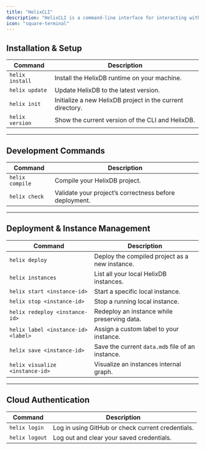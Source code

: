 ```yaml
---
title: "HelixCLI"
description: "HelixCLI is a command-line interface for interacting with HelixDB."
icon: "square-terminal"
---
```


## Installation & Setup

| Command | Description |
|--------|-------------|
| `helix install` | Install the HelixDB runtime on your machine. |
| `helix update` | Update HelixDB to the latest version. |
| `helix init` | Initialize a new HelixDB project in the current directory. |
| `helix version` | Show the current version of the CLI and HelixDB. |

---

## Development Commands

| Command | Description |
|--------|-------------|
| `helix compile` | Compile your HelixDB project. |
| `helix check` | Validate your project’s correctness before deployment. |

---

## Deployment & Instance Management

| Command | Description |
|--------|-------------|
| `helix deploy` | Deploy the compiled project as a new instance. |
| `helix instances` | List all your local HelixDB instances. |
| `helix start <instance-id>` | Start a specific local instance. |
| `helix stop <instance-id>` | Stop a running local instance. |
| `helix redeploy <instance-id>` | Redeploy an instance while preserving data. |
| `helix label <instance-id> <label>` | Assign a custom label to your instance. |
| `helix save <instance-id>` | Save the current `data.mdb` file of an instance. |
| `helix visualize <instance-id>` | Visualize an instances internal graph. |

---

## Cloud Authentication

| Command | Description |
|--------|-------------|
| `helix login` | Log in using GitHub or check current credentials. |
| `helix logout` | Log out and clear your saved credentials. |
